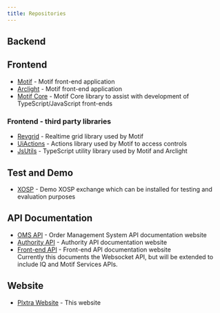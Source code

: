 ```yaml
---
title: Repositories
---
```



## Backend

## Frontend

* [Motif](https://github.com/plxtra/motif) - Motif front-end application <MoreSvg href="/architecture/functionalities/motif/" />
* [Arclight](https://github.com/plxtra/arclight) - Motif front-end application <MoreSvg href="/architecture/functionalities/arclight/" />
* [Motif Core](https://github.com/plxtra/motif-core) - Motif Core library to assist with development of TypeScript/JavaScript front-ends

### Frontend - third party libraries

* [Revgrid](https://github.com/revgrid/revgrid) - Realtime grid library used by Motif
* [UiActions](https://github.com/pbkware/ui-actions) - Actions library used by Motif to access controls
* [JsUtils](https://github.com/pbkware/js-utils) - TypeScript utility library used by Motif and Arclight

## Test and Demo

* [XOSP](https://github.com/plxtra/xosp) - Demo XOSP exchange which can be installed for testing and evaluation purposes <MoreSvg href="/getting-started/install/" />

## API Documentation

* [OMS API](https://github.com/plxtra/oms-api) - Order Management System API documentation website <MoreSvg href="/architecture/functionalities/order-management/"/>
* [Authority API](https://github.com/plxtra/authority-api) - Authority API documentation website <MoreSvg href="/architecture/functionalities/authority/"/>
* [Front-end API](https://github.com/plxtra/front-end-api) - Front-end API documentation website <MoreSvg href="/architecture/functionalities/authority/"/>\
Currently this documents the Websocket API, but will be extended to include IQ and Motif Services APIs.

## Website

* [Plxtra Website](https://github.com/plxtra/plxtra.github.io) - This website

